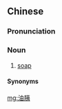 ==Chinese==
{{zh-forms|alt=油衣}}

===Pronunciation===
{{zh-pron
|mn=xm,km:iû-i
|cat=n
}}

===Noun===
{{zh-noun}}

# {{lb|zh|Xiamen|&|Kinmen|_|Min Nan}} [[soap]]

====Synonyms====
{{zh-dial|肥皂}}

[[mg:油胰]]